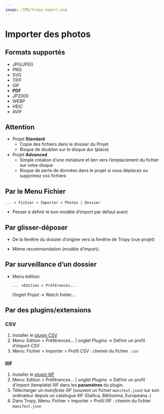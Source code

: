 ```yaml
---
image: /IMG/tropy-import.png
---
```


# Importer des photos

## Formats supportés

-   JPG/JPEG
-   PNG
-   SVG
-   TIFF
-   GIF
-   **PDF**
-   JP2000
-   WEBP
-   HEIC
-   AVIF

::: callout-caution
## Attention

- Projet **Standard** 
  - Copie des fichiers dans le dossier du Projet
  - Risque de doublon sur le disque dur (place)  
- Projet **Advanced**
  - Simple création d'une miniature et lien vers l'emplacement du fichier sur votre disque
  - Risque de perte de données dans le projet si vous déplacez ou supprimez vos fichiers
:::

## Par le Menu Fichier

`... > Fichier > Importer > Photos | Dossier`

- Penser à définir le bon modèle d'import par défaut avant.

## Par glisser-déposer

- De la fenêtre du dossier d'origine vers la fenêtre de Tropy (vue projet)  

- Même recommandation (modèle d'import).

## Par surveillance d'un dossier

- Menu édition: 

  `... >Edition > Préférences...` 
  
  Onglet *Projet* -> Watch folder...

## Par des plugins/extensions

### CSV

1.  Installer le [plugin CSV](https://github.com/tropy/tropy-plugin-csv)
2.  Menu: Edition \> Préférences... \| onglet *Plugins* -\> Définir un profil d'import CSV
3.  Menu: Fichier \> Importer \> Profil CSV : chemin du fichier `.csv`

### IIIF

1.  Installer le [plugin IIIF](https://github.com/tropy/tropy-plugin-iiif)
2.  Menu: Edition \> Préférences... \| onglet *Plugins* -\> Définir un profil d'import (template) IIIF dans les **paramètres** du plugin.
3.  Télécharger un *manifeste IIIF* (souvent un fichier `manifest.json`) sur son ordinateur depuis un catalogue IIIF (Gallica, Biblissima, Europeana..)
4.  Dans Tropy, Menu: Fichier \> Importer \> Profil IIIF : chemin du fichier `manifest.json`